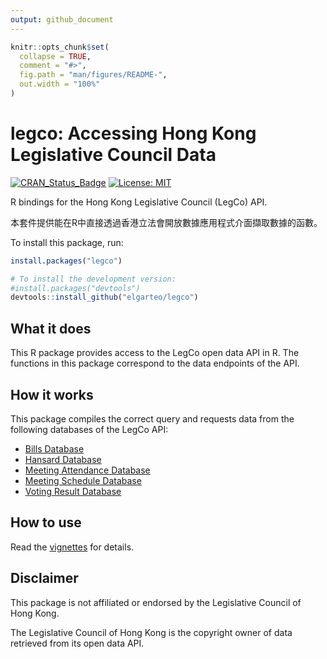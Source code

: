 ```yaml
---
output: github_document
---
```


<!-- README.md is generated from README.Rmd. Please edit that file -->

```r
knitr::opts_chunk$set(
  collapse = TRUE,
  comment = "#>",
  fig.path = "man/figures/README-",
  out.width = "100%"
)
```

# legco: Accessing Hong Kong Legislative Council Data

<!-- badges: start -->
[![CRAN_Status_Badge](https://www.r-pkg.org/badges/version/legco)](https://cran.r-project.org/package=legco)
[![License: MIT](https://img.shields.io/badge/License-MIT-blue.svg)](https://opensource.org/licenses/MIT)
<!-- badges: end -->

R bindings for the Hong Kong Legislative Council (LegCo) API. 

本套件提供能在R中直接透過香港立法會開放數據應用程式介面擷取數據的函數。

To install this package, run:

```r
install.packages("legco")

# To install the development version:
#install.packages("devtools")
devtools::install_github("elgarteo/legco")
```

## What it does

This R package provides access to the LegCo open data API in R. The functions in this package 
correspond to the data endpoints of the API.

## How it works

This package compiles the correct query and requests data from the following databases of the LegCo API:

* [Bills Database](https://www.legco.gov.hk/en/open-legco/open-data/bills-database.html)
* [Hansard Database](https://www.legco.gov.hk/en/open-legco/open-data/hansard-database.html)
* [Meeting Attendance Database](https://www.legco.gov.hk/en/open-legco/open-data/meeting-attendance.html)
* [Meeting Schedule Database](https://www.legco.gov.hk/en/open-legco/open-data/meeting-schedule.html)
* [Voting Result Database](https://www.legco.gov.hk/en/open-legco/open-data/voting-result-database.html)

## How to use

Read the [vignettes](https://elgarteo.github.io/legco/) for details.

## Disclaimer

This package is not affiliated or endorsed by the Legislative Council of Hong Kong. 

The Legislative Council of Hong Kong is the copyright owner of data retrieved from its open data API.
